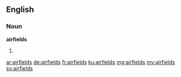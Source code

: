 ==English==

===Noun===
'''airfields'''
# {{plural of|airfield}}

[[ar:airfields]]
[[de:airfields]]
[[fr:airfields]]
[[ku:airfields]]
[[mg:airfields]]
[[my:airfields]]
[[sv:airfields]]